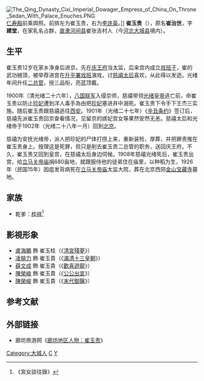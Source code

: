 [[File:The_Qing_Dynasty_Cixi_Imperial_Dowager_Empress_of_China_On_Throne_Sedan_With_Palace_Enuches.PNG|thumb]][[仁寿殿|仁寿殿]]前乘舆照。前排左为崔玉贵，右为[[李连英|李连英]]。]]
'''崔玉贵'''（{{bd|1860年||1926年|catIdx=C,崔}}），原名'''崔治世'''，字'''建堂'''，在家乳名占群，[[直隶|直隶]][[河间县|河间县]]崔张吉村人（今[[河北|河北]][[大城县|大城县]]境内）。

== 生平 ==
崔玉贵12岁在家乡净身后进京。先在[[庆王府|庆王府]]当太监，后来宫内成立[[戏班子|戏班子]]，崔的武功絕頂，被举荐进宫在[[升平署戏班|升平署戏班]]演戏，讨[[慈禧太后|慈禧太后]]喜欢，从此得以发迹。光绪年间升任[[二总管|二总管]]，授三品衔，亮蓝顶戴。

1900年（清光绪二十六年），[[八国联军|八国联军]]入侵京师，慈禧带领[[光绪皇帝|光绪皇帝]]逃亡前，命崔玉贵以防止[[珍妃|珍妃]]遭到洋人毒手為由把[[珍妃|珍妃]]塞进井中溺死。崔玉贵下令手下王杰三实施。随后崔玉贵跟慈禧逃往[[西安|西安]]。1901年（光绪二十七年）《[[辛丑条约|辛丑条约]]》签订后，慈禧先派崔玉贵回京查看情况，见留京的嫔妃宫女等果然安然无恙。慈禧太后和光绪帝于1902年（光绪二十八年一月）回到[[北京|北京]]。

慈禧为安抚光绪帝，派人把珍妃的尸体打捞上来，重新装殓，厚葬，并把罪责推在崔玉贵身上。按理这是死罪，但只是削去崔玉贵二总管的职务，送回庆王府。不久，崔玉贵又回到皇宫，在慈禧太后身边伺候。1908年慈禧光绪死后，崔玉贵出宫，给[[立马|立马]][[关帝庙|关帝庙]]捐680亩地，就跟服侍他的徒弟住在庙里，以种稻为生，1926年（民国15年）因疽发背病死在[[立马关帝庙|立马关帝庙]]太监大院，葬在北京西郊[[玉泉山|金山]][[宝藏寺|宝藏寺]]墓地。

==家族==
*乾爹：[[桂祥|桂祥]]<ref>《宮女談往錄》</ref>

==影視形象==
*[[盧海鵬|盧海鵬]] 飾 崔玉桂（《[[清宮殘夢|清宮殘夢]]》）
*[[凌腓力|凌腓力]] 飾 崔玉貴（《[[滿清十三皇朝|滿清十三皇朝]]》）
*[[薛文成|薛文成]] 飾 崔玉貴（《[[歡喜遊龍|歡喜遊龍]]》）
*[[陳榮峻|陳榮峻]] 飾 崔玉貴（《[[公公出宮|公公出宮]]》）
*[[陳榮峻|陳榮峻]] 飾 崔玉貴（《[[末代御醫|末代御醫]]》）

==参考文献==
<div class="references-small">
<references />
</div>

==外部链接==
*廊坊旅游网《[http://www.lftour.net/guji.asp?id=150 廊坊地区人物：崔玉贵]{{dead link|date=2017年12月 |bot=InternetArchiveBot |fix-attempted=yes }}》

[[Category:大城人|Category:大城人]]
[[Category:清朝宦官|C]]
[[Category:崔姓|Y]]